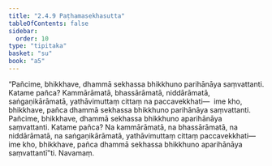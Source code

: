 ```yaml
---
title: "2.4.9 Paṭhamasekhasutta"
tableOfContents: false
sidebar:
  order: 10
type: "tipitaka"
basket: "su"
book: "a5"
---
```



<DynamicBreadcrumb />

<Division number="89" book="a5">

<Paragraph number="556" book="a5">
“Pañcime, bhikkhave, dhammā sekhassa bhikkhuno parihānāya saṃvattanti. Katame pañca? Kammārāmatā, bhassārāmatā, niddārāmatā, saṅgaṇikārāmatā, yathāvimuttaṃ cittaṃ na paccavekkhati—  ime kho, bhikkhave, pañca dhammā sekhassa bhikkhuno parihānāya saṃvattanti.
</Paragraph>

<Paragraph number="557" book="a5">
Pañcime, bhikkhave, dhammā sekhassa bhikkhuno aparihānāya saṃvattanti. Katame pañca? Na kammārāmatā, na bhassārāmatā, na niddārāmatā, na saṅgaṇikārāmatā, yathāvimuttaṃ cittaṃ paccavekkhati—  ime kho, bhikkhave, pañca dhammā sekhassa bhikkhuno aparihānāya saṃvattantī”ti.

</Paragraph>
</Division>

<Paragraph number="558" type="center" book="a5">
Navamaṃ.
</Paragraph>